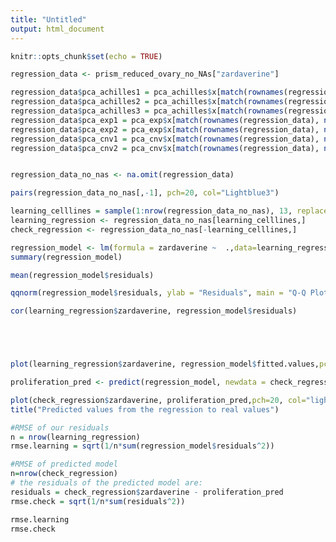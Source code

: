 ```yaml
---
title: "Untitled"
output: html_document
---
```


```r
knitr::opts_chunk$set(echo = TRUE)
```

```r

regression_data <- prism_reduced_ovary_no_NAs["zardaverine"]

regression_data$pca_achilles1 = pca_achilles$x[match(rownames(regression_data), names(pca_achilles$x[,1])),1]
regression_data$pca_achilles2 = pca_achilles$x[match(rownames(regression_data), names(pca_achilles$x[,2])),2]
regression_data$pca_achilles3 = pca_achilles$x[match(rownames(regression_data), names(pca_achilles$x[,3])),3]
regression_data$pca_exp1 = pca_exp$x[match(rownames(regression_data), names(pca_exp$x[,1])),1]
regression_data$pca_exp2 = pca_exp$x[match(rownames(regression_data), names(pca_exp$x[,2])),2]
regression_data$pca_cnv1 = pca_cnv$x[match(rownames(regression_data), names(pca_cnv$x[,1])),1]
regression_data$pca_cnv2 = pca_cnv$x[match(rownames(regression_data), names(pca_cnv$x[,2])),2]


regression_data_no_nas <- na.omit(regression_data)

pairs(regression_data_no_nas[,-1], pch=20, col="Lightblue3")

```


```r
learning_celllines = sample(1:nrow(regression_data_no_nas), 13, replace = F)
learning_regression <- regression_data_no_nas[learning_celllines,]
check_regression <- regression_data_no_nas[-learning_celllines,]


```


```r
regression_model <- lm(formula = zardaverine ~  .,data=learning_regression)
summary(regression_model)
```


```r
mean(regression_model$residuals)

qqnorm(regression_model$residuals, ylab = "Residuals", main = "Q-Q Plot residuals" );qqline(regression_model$residuals)
```

```r


cor(learning_regression$zardaverine, regression_model$residuals)





plot(learning_regression$zardaverine, regression_model$fitted.values,pch=20, col="light blue", xlab = "Control", ylab = "Residuals");abline(0,1,col="red")
```


```r
proliferation_pred <- predict(regression_model, newdata = check_regression)

plot(check_regression$zardaverine, proliferation_pred,pch=20, col="lightblue3", xlab = "Real values", ylab = "Predicted values");abline(0,1,col="red" )
title("Predicted values from the regression to real values")
```


```r
#RMSE of our residuals
n = nrow(learning_regression)
rmse.learning = sqrt(1/n*sum(regression_model$residuals^2))

#RMSE of predicted model
n=nrow(check_regression)
# the residuals of the predicted model are: 
residuals = check_regression$zardaverine - proliferation_pred
rmse.check = sqrt(1/n*sum(residuals^2))

rmse.learning
rmse.check
```

